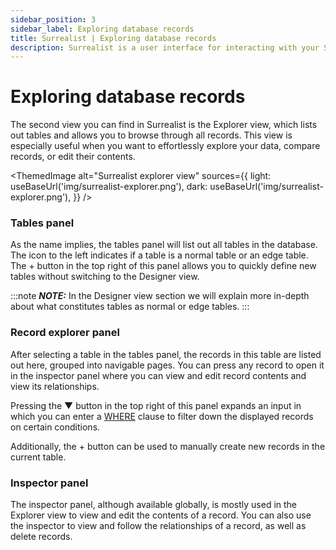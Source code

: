 ```yaml
---
sidebar_position: 3
sidebar_label: Exploring database records
title: Surrealist | Exploring database records
description: Surrealist is a user interface for interacting with your SurrealDB database visually. It enables you to seamlessly connect to any SurrealDB instance, allowing you to execute queries, explore your tables, design your schemas, and much more.
---
```



# Exploring database records

The second view you can find in Surrealist is the Explorer view, which lists out tables and allows you to browse through all records. This view is especially useful when you want to effortlessly explore your data, compare records, or edit their contents.


<ThemedImage
  alt="Surrealist explorer view"
  sources={{
    light: useBaseUrl('img/surrealist-explorer.png'),
    dark: useBaseUrl('img/surrealist-explorer.png'),
  }}
/>

### Tables panel

As the name implies, the tables panel will list out all tables in the database. The icon to the left indicates if a table is a normal table or an edge table. The + button in the top right of this panel allows you to quickly define new tables without switching to the Designer view.

:::note
___NOTE:___ In the Designer view section we will explain more in-depth about what constitutes tables as normal or edge tables.
:::

### Record explorer panel

After selecting a table in the tables panel, the records in this table are listed out here, grouped into navigable pages. You can press any record to open it in the inspector panel where you can view and edit record contents and view its relationships.

Pressing the ▼ button in the top right of this panel expands an input in which you can enter a [WHERE](/docs/surrealdb/surrealql/statements/select#filter-queries-using-the-where-clause) clause to filter down the displayed records on certain conditions.

Additionally, the + button can be used to manually create new records in the current table.

### Inspector panel

The inspector panel, although available globally, is mostly used in the Explorer view to view and edit the contents of a record. You can also use the inspector to view and follow the relationships of a record, as well as delete records.
